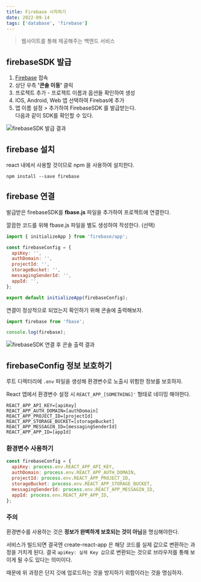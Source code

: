 ```yaml
---
title: Firebase 시작하기
date: 2022-09-14
tags: ['database', 'firebase']
---
```


> 웹사이트를 통해 제공해주는 백엔드 서비스

## firebaseSDK 발급

1. [Firebase](https://firebase.google.com) 접속
2. 상단 우측 **'콘솔 이동'** 클릭
3. 프로젝트 추가 - 프로젝트 이름과 옵션들 확인하여 생성
4. IOS, Android, Web 앱 선택하여 Firebas에 추가
5. 앱 이름 설정 > 추가하여 FirebaseSDK 를 발급받는다.  
   다음과 같이 SDK를 확인할 수 있다.

<img src="/notes/database/firebaseSDK.png" alt="firebaseSDK 발급 결과" />

## firebase 설치

react 내에서 사용할 것이므로 npm 을 사용하여 설치한다.

```
npm install --save firebase
```

## firebase 연결

발급받은 firebaseSDK를 **fbase.js** 파일을 추가하여 프로젝트에 연결한다.

깔끔한 코드를 위해 fbase.js 파일을 별도 생성하여 작성한다. (선택)

```js:src/fbase.js
import { initializeApp } from 'firebase/app';

const firebaseConfig = {
  apiKey: '',
  authDomain: '',
  projectId: '',
  storageBucket: '',
  messagingSenderId: '',
  appId: '',
};

export default initializeApp(firebaseConfig);
```

연결이 정상적으로 되었는지 확인하기 위해 콘솔에 출력해보자.

```js:src/index.js
import firebase from 'fbase';

console.log(firebase);
```

<img
  src="/notes/database/firebaseSDK-connect.png"
  alt="firebaseSDK 연결 후 콘솔 출력 결과"
/>

## firebaseConfig 정보 보호하기

루트 디렉터리에 `.env` 파일을 생성해 환경변수로 노출시 위험한 정보를 보호하자.

React 앱에서 환경변수 설정 시 `REACT_APP_[SOMETHING]'` 형태로 네이밍 해야한다.

```:.env
REACT_APP_API_KEY=[apiKey]
REACT_APP_AUTH_DOMAIN=[authDomain]
REACT_APP_PROJECT_ID=[projectId]
REACT_APP_STORAGE_BUCKET=[storageBucket]
REACT_APP_MESSAGIN_ID=[messagingSenderId]
REACT_APP_APP_ID=[appId]
```

### 환경변수 사용하기

```js:src/firebase.js
const firebaseConfig = {
  apiKey: process.env.REACT_APP_API_KEY,
  authDomain: process.env.REACT_APP_AUTH_DOMAIN,
  projectId: process.env.REACT_APP_PROJECT_ID,
  storageBucket: process.env.REACT_APP_STORAGE_BUCKET,
  messagingSenderId: process.env.REACT_APP_MESSAGIN_ID,
  appId: process.env.REACT_APP_APP_ID,
};
```

### 주의

환경변수를 사용하는 것은 **정보가 완벽하게 보호되는 것이 아님**을 명심해야한다.

서비스가 빌드되면 결국엔 create-react-app 은 해당 코드를 실제 값으로 변환하는 과정을 거치게 된다. 결국 `apiKey: 실제 Key 값`으로 변환되는 것으로 브라우저를 통해 보이게 될 수도 있다는 의미이다.

때문에 위 과정은 단지 깃에 업로드하는 것을 방지하기 위함이라는 것을 명심하자.

